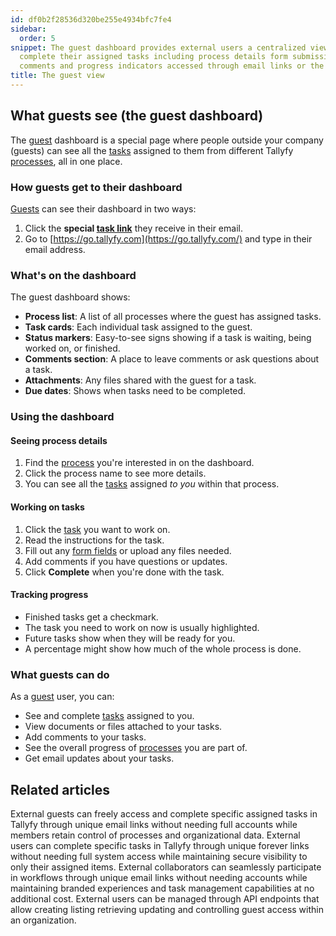 ```yaml
---
id: df0b2f28536d320be255e4934bfc7fe4
sidebar:
  order: 5
snippet: The guest dashboard provides external users a centralized view to track and
  complete their assigned tasks including process details form submissions attachments
  comments and progress indicators accessed through email links or the Tallyfy website.
title: The guest view
---
```


## What guests see (the guest dashboard)

The [guest](/products/pro/documenting/guests/) dashboard is a special page where people outside your company (guests) can see all the [tasks](/products/pro/tracking-and-tasks/tasks/) assigned to them from different Tallyfy [processes](/products/pro/tracking-and-tasks/processes/), all in one place.

### How guests get to their dashboard

[Guests](/products/pro/documenting/guests/) can see their dashboard in two ways:
1. Click the **special [task link](/products/pro/documenting/guests/how-to-find-a-guest-task-link-in-tallyfy/)** they receive in their email.
2. Go to [https://go.tallyfy.com](https://go.tallyfy.com/) and type in their email address.

### What's on the dashboard

The guest dashboard shows:

- **Process list**: A list of all processes where the guest has assigned tasks.
- **Task cards**: Each individual task assigned to the guest.
- **Status markers**: Easy-to-see signs showing if a task is waiting, being worked on, or finished.
- **Comments section**: A place to leave comments or ask questions about a task.
- **Attachments**: Any files shared with the guest for a task.
- **Due dates**: Shows when tasks need to be completed.

### Using the dashboard

#### Seeing process details
1. Find the [process](/products/pro/tracking-and-tasks/processes/) you're interested in on the dashboard.
2. Click the process name to see more details.
3. You can see all the [tasks](/products/pro/tracking-and-tasks/tasks/) assigned *to you* within that process.

#### Working on tasks
1. Click the [task](/products/pro/tracking-and-tasks/tasks/) you want to work on.
2. Read the instructions for the task.
3. Fill out any [form fields](/products/pro/tracking-and-tasks/tasks/what-are-form-fields-in-tallyfy/) or upload any files needed.
4. Add comments if you have questions or updates.
5. Click **Complete** when you're done with the task.

#### Tracking progress
- Finished tasks get a checkmark.
- The task you need to work on now is usually highlighted.
- Future tasks show when they will be ready for you.
- A percentage might show how much of the whole process is done.

### What guests can do

As a [guest](/products/pro/documenting/guests/) user, you can:
- See and complete [tasks](/products/pro/tracking-and-tasks/tasks/) assigned to you.
- View documents or files attached to your tasks.
- Add comments to your tasks.
- See the overall progress of [processes](/products/pro/tracking-and-tasks/processes/) you are part of.
- Get email updates about your tasks.


## Related articles
<CardGrid>
<LinkTitleCard header="<b>Guests > What is a guest</b>" href="/products/pro/documenting/guests/what-is-a-guest/" > External guests can freely access and complete specific assigned tasks in Tallyfy through unique email links without needing full accounts while members retain control of processes and organizational data. </LinkTitleCard>
<LinkTitleCard header="<b>Documenting > Guests</b>" href="/products/pro/documenting/guests/" > External users can complete specific tasks in Tallyfy through unique forever links without needing full system access while maintaining secure visibility to only their assigned items. </LinkTitleCard>
<LinkTitleCard header="<b>Features > Customer facing</b>" href="/products/pro/tutorials/features/customer-facing/" > External collaborators can seamlessly participate in workflows through unique email links without needing accounts while maintaining branded experiences and task management capabilities at no additional cost. </LinkTitleCard>
<LinkTitleCard header="<b>Code Samples > Managing guests</b>" href="/products/pro/integrations/open-api/code-samples/guests/" > External users can be managed through API endpoints that allow creating listing retrieving updating and controlling guest access within an organization. </LinkTitleCard>
</CardGrid>